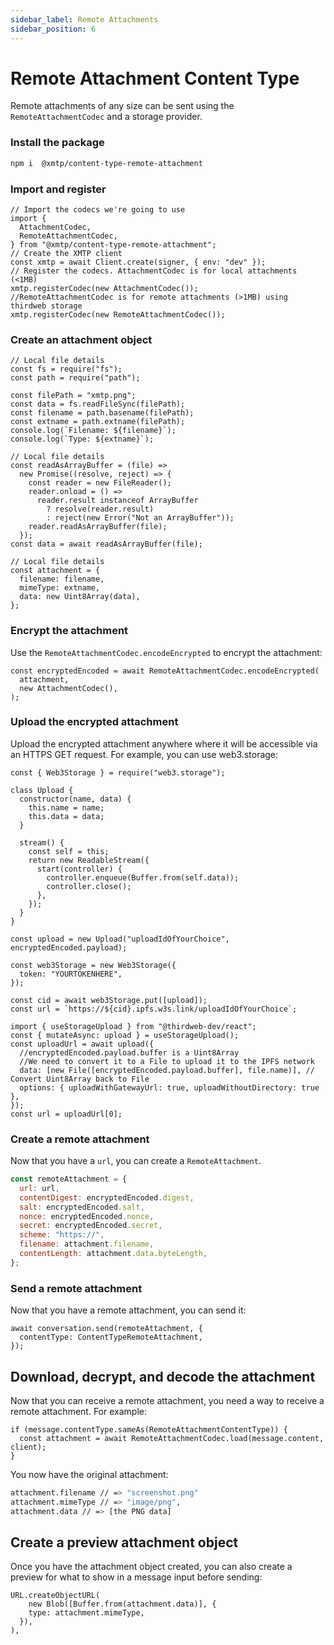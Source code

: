 ```yaml
---
sidebar_label: Remote Attachments
sidebar_position: 6
---
```



# Remote Attachment Content Type

Remote attachments of any size can be sent using the `RemoteAttachmentCodec` and a storage provider.

### Install the package

```bash
npm i  @xmtp/content-type-remote-attachment
```

### Import and register

```tsx
// Import the codecs we're going to use
import {
  AttachmentCodec,
  RemoteAttachmentCodec,
} from "@xmtp/content-type-remote-attachment";
// Create the XMTP client
const xmtp = await Client.create(signer, { env: "dev" });
// Register the codecs. AttachmentCodec is for local attachments (<1MB)
xmtp.registerCodec(new AttachmentCodec());
//RemoteAttachmentCodec is for remote attachments (>1MB) using thirdweb storage
xmtp.registerCodec(new RemoteAttachmentCodec());
```

### Create an attachment object

<Tabs>
<TabItem value="backend" label="Backend">

```tsx
// Local file details
const fs = require("fs");
const path = require("path");

const filePath = "xmtp.png";
const data = fs.readFileSync(filePath);
const filename = path.basename(filePath);
const extname = path.extname(filePath);
console.log(`Filename: ${filename}`);
console.log(`Type: ${extname}`);
```

</TabItem>
<TabItem value="frontend" label="Frontend">

```tsx
// Local file details
const readAsArrayBuffer = (file) =>
  new Promise((resolve, reject) => {
    const reader = new FileReader();
    reader.onload = () =>
      reader.result instanceof ArrayBuffer
        ? resolve(reader.result)
        : reject(new Error("Not an ArrayBuffer"));
    reader.readAsArrayBuffer(file);
  });
const data = await readAsArrayBuffer(file);
```

</TabItem>
</Tabs>

```tsx
// Local file details
const attachment = {
  filename: filename,
  mimeType: extname,
  data: new Uint8Array(data),
};
```

### Encrypt the attachment

Use the `RemoteAttachmentCodec.encodeEncrypted` to encrypt the attachment:

```tsx
const encryptedEncoded = await RemoteAttachmentCodec.encodeEncrypted(
  attachment,
  new AttachmentCodec(),
);
```

### Upload the encrypted attachment

Upload the encrypted attachment anywhere where it will be accessible via an HTTPS GET request. For example, you can use web3.storage:

<Tabs>
<TabItem value="web3storage" label="web3storage">

```tsx
const { Web3Storage } = require("web3.storage");

class Upload {
  constructor(name, data) {
    this.name = name;
    this.data = data;
  }

  stream() {
    const self = this;
    return new ReadableStream({
      start(controller) {
        controller.enqueue(Buffer.from(self.data));
        controller.close();
      },
    });
  }
}

const upload = new Upload("uploadIdOfYourChoice", encryptedEncoded.payload);

const web3Storage = new Web3Storage({
  token: "YOURTOKENHERE",
});

const cid = await web3Storage.put([upload]);
const url = `https://${cid}.ipfs.w3s.link/uploadIdOfYourChoice`;
```

</TabItem>
<TabItem value="thirdweb" label="Thirdweb">

```tsx
import { useStorageUpload } from "@thirdweb-dev/react";
const { mutateAsync: upload } = useStorageUpload();
const uploadUrl = await upload({
  //encryptedEncoded.payload.buffer is a Uint8Array
  //We need to convert it to a File to upload it to the IPFS network
  data: [new File([encryptedEncoded.payload.buffer], file.name)], // Convert Uint8Array back to File
  options: { uploadWithGatewayUrl: true, uploadWithoutDirectory: true },
});
const url = uploadUrl[0];
```

</TabItem>
</Tabs>

### Create a remote attachment

Now that you have a `url`, you can create a `RemoteAttachment`.

```jsx
const remoteAttachment = {
  url: url,
  contentDigest: encryptedEncoded.digest,
  salt: encryptedEncoded.salt,
  nonce: encryptedEncoded.nonce,
  secret: encryptedEncoded.secret,
  scheme: "https://",
  filename: attachment.filename,
  contentLength: attachment.data.byteLength,
};
```

### Send a remote attachment

Now that you have a remote attachment, you can send it:

```tsx
await conversation.send(remoteAttachment, {
  contentType: ContentTypeRemoteAttachment,
});
```

## Download, decrypt, and decode the attachment

Now that you can receive a remote attachment, you need a way to receive a remote attachment. For example:

```tsx
if (message.contentType.sameAs(RemoteAttachmentContentType)) {
  const attachment = await RemoteAttachmentCodec.load(message.content, client);
}
```

You now have the original attachment:

```bash
attachment.filename // => "screenshot.png"
attachment.mimeType // => "image/png",
attachment.data // => [the PNG data]
```

## Create a preview attachment object

Once you have the attachment object created, you can also create a preview for what to show in a message input before sending:

```tsx
URL.createObjectURL(
    new Blob([Buffer.from(attachment.data)], {
    type: attachment.mimeType,
  }),
),
```
